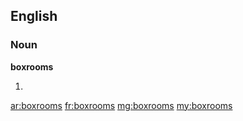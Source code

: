 ==English==

===Noun===
'''boxrooms'''

# {{plural of|[[boxroom]]}}

[[ar:boxrooms]]
[[fr:boxrooms]]
[[mg:boxrooms]]
[[my:boxrooms]]